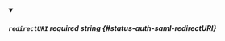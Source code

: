 
<details className="config-field" data-expandable="false" open>
<summary>

##### `redirectURI` <span className="config-field-required" data-required="false">required</span> <span className="config-field-type">string</span> <span className="config-field-default"></span> <span className="config-field-enum"></span> {#status-auth-saml-redirectURI}



</summary>



</details>

